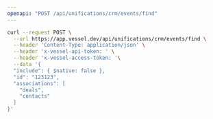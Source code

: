 ```yaml
---
openapi: "POST /api/unifications/crm/events/find"
---
```


<RequestExample>

```bash Request
curl --request POST \
  --url https://app.vessel.dev/api/unifications/crm/events/find \
  --header 'Content-Type: application/json' \
  --header 'x-vessel-api-token: ' \
  --header 'x-vessel-access-token: '\
  --data '{
  "include": { $native: false },
  "id": "123123",
  "associations": [
    "deals",
    "contacts"
  ]
}'
```

</RequestExample>


